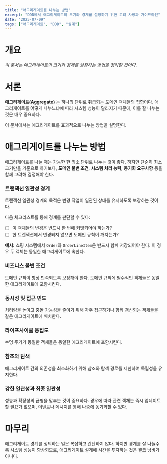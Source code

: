 ```yaml
---
title: "애그리게이트를 나누는 방법"
excerpt: "DDD에서 애그리게이트의 크기와 경계를 설정하기 위한 고려 사항과 가이드라인"
date: "2025-07-09"
tags: ["애그리게이트", "DDD", "설계"]
---
```


# 개요
_이 문서는 애그리게이트의 크기와 경계를 설정하는 방법을 정리한 것이다._

# 서론
**애그리게이트(Aggregate)** 는 하나의 단위로 취급되는 도메인 객체들의 집합이다. 애그리게이트를 어떻게 나누느냐에 따라 시스템 성능이 달라지기 때문에, 이를 잘 나누는 것은 매우 중요하다.

이 문서에서는 애그리게이트를 효과적으로 나누는 방법을 설명한다.

# 애그리게이트를 나누는 방법
애그리게이트를 나눌 때는 가능한 한 최소 단위로 나누는 것이 좋다. 하지만 단순히 최소 크기만을 기준으로 하기보다, **도메인 불변 조건**, **시스템 처리 능력**, **동기화 요구사항** 등을 함께 고려해 결정해야 한다.

### 트랜잭션 일관성 경계
트랜잭션 일관성 경계의 목적은 변경 작업이 일관된 상태를 유지하도록 보장하는 것이다.

다음 체크리스트를 통해 경계를 판단할 수 있다:
- [ ] 이 객체들의 변경은 반드시 한 번에 커밋되어야 하는가?
- [ ] 한 트랜잭션에서 변경되지 않으면 도메인 규칙이 깨지는가?

**예시:** 쇼핑 시스템에서 `Order`와 `OrderLineItem`은 반드시 함께 저장되어야 한다. 이 경우 두 객체는 동일한 애그리게이트에 속한다.

### 비즈니스 불변 조건
도메인 규칙이 항상 만족되도록 보장해야 한다. 도메인 규칙에 필수적인 객체들은 동일한 애그리게이트에 포함시킨다.

### 동시성 및 접근 빈도
처리량을 높이고 충돌 가능성을 줄이기 위해 자주 접근하거나 함께 갱신되는 객체들을 같은 애그리게이트에 배치한다.

### 라이프사이클 응집도
수명 주기가 동일한 객체들은 동일한 애그리게이트에 포함시킨다.

### 참조와 탐색
애그리게이트 간의 의존성을 최소화하기 위해 참조와 탐색 경로를 제한하여 독립성을 유지한다.

### 강한 일관성과 최종 일관성
성능과 확장성의 균형을 맞추는 것이 중요하다. 경우에 따라 관련 객체는 즉시 업데이트할 필요가 없으며, 이벤트나 메시지를 통해 나중에 동기화할 수 있다.

# 마무리
애그리게이트 경계를 정의하는 일은 복잡하고 간단하지 않다. 하지만 경계를 잘 나눌수록 시스템 성능이 향상되므로, 애그리게이트 설계에 시간을 투자하는 것은 결코 낭비가 아니다.
